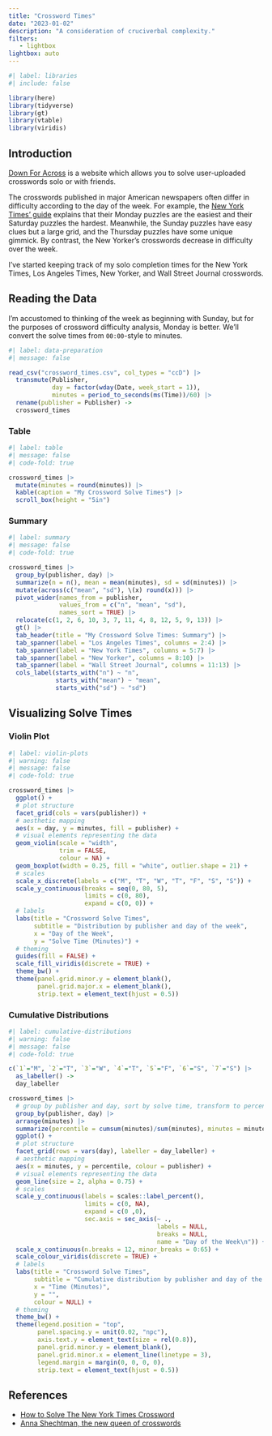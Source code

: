 ```yaml
---
title: "Crossword Times"
date: "2023-01-02"
description: "A consideration of cruciverbal complexity."
filters:
   - lightbox
lightbox: auto
---
```


```r
#| label: libraries
#| include: false

library(here)
library(tidyverse)
library(gt)
library(vtable)
library(viridis)
```

## Introduction

[Down For Across](https://downforacross.com/) is a website which allows you to solve user-uploaded crosswords solo or with friends.

The crosswords published in major American newspapers often differ in difficulty according to the day of the week. For example, the [New York Times' guide](https://www.nytimes.com/guides/crosswords/how-to-solve-a-crossword-puzzle) explains that their Monday puzzles are the easiest and their Saturday puzzles the hardest. Meanwhile, the Sunday puzzles have easy clues but a large grid, and the Thursday puzzles have some unique gimmick. By contrast, the New Yorker's crosswords decrease in difficulty over the week.

I've started keeping track of my solo completion times for the New York Times, Los Angeles Times, New Yorker, and Wall Street Journal crosswords.

## Reading the Data

I'm accustomed to thinking of the week as beginning with Sunday, but for the purposes of crossword difficulty analysis, Monday is better. We'll convert the solve times from `00:00`-style to minutes.

```r
#| label: data-preparation
#| message: false

read_csv("crossword_times.csv", col_types = "ccD") |>
  transmute(Publisher,
            day = factor(wday(Date, week_start = 1)),
            minutes = period_to_seconds(ms(Time))/60) |>
  rename(publisher = Publisher) ->
  crossword_times
```

::: panel-tabset
### Table
```r
#| label: table
#| message: false
#| code-fold: true

crossword_times |>
  mutate(minutes = round(minutes)) |>
  kable(caption = "My Crossword Solve Times") |>
  scroll_box(height = "5in")
```

### Summary
```r
#| label: summary
#| message: false
#| code-fold: true

crossword_times |>
  group_by(publisher, day) |>
  summarize(n = n(), mean = mean(minutes), sd = sd(minutes)) |>
  mutate(across(c("mean", "sd"), \(x) round(x))) |>
  pivot_wider(names_from = publisher, 
              values_from = c("n", "mean", "sd"),
              names_sort = TRUE) |>
  relocate(c(1, 2, 6, 10, 3, 7, 11, 4, 8, 12, 5, 9, 13)) |>
  gt() |>
  tab_header(title = "My Crossword Solve Times: Summary") |>
  tab_spanner(label = "Los Angeles Times", columns = 2:4) |>
  tab_spanner(label = "New York Times", columns = 5:7) |>
  tab_spanner(label = "New Yorker", columns = 8:10) |>
  tab_spanner(label = "Wall Street Journal", columns = 11:13) |>
  cols_label(starts_with("n") ~ "n", 
             starts_with("mean") ~ "mean", 
             starts_with("sd") ~ "sd")
```
:::

## Visualizing Solve Times

::: panel-tabset
### Violin Plot

```r
#| label: violin-plots
#| warning: false
#| message: false
#| code-fold: true

crossword_times |>
  ggplot() +
  # plot structure
  facet_grid(cols = vars(publisher)) +
  # aesthetic mapping
  aes(x = day, y = minutes, fill = publisher) +
  # visual elements representing the data
  geom_violin(scale = "width", 
              trim = FALSE, 
              colour = NA) +
  geom_boxplot(width = 0.25, fill = "white", outlier.shape = 21) +
  # scales
  scale_x_discrete(labels = c("M", "T", "W", "T", "F", "S", "S")) +
  scale_y_continuous(breaks = seq(0, 80, 5), 
                     limits = c(0, 80), 
                     expand = c(0, 0)) +
  # labels
  labs(title = "Crossword Solve Times",
       subtitle = "Distribution by publisher and day of the week",
       x = "Day of the Week",
       y = "Solve Time (Minutes)") +
  # theming
  guides(fill = FALSE) +
  scale_fill_viridis(discrete = TRUE) +
  theme_bw() +
  theme(panel.grid.minor.y = element_blank(),
        panel.grid.major.x = element_blank(),
        strip.text = element_text(hjust = 0.5))
```

### Cumulative Distributions

```r
#| label: cumulative-distributions
#| warning: false
#| message: false
#| code-fold: true

c(`1`="M", `2`="T", `3`="W", `4`="T", `5`="F", `6`="S", `7`="S") |>
  as_labeller() ->
  day_labeller

crossword_times |>
  # group by publisher and day, sort by solve time, transform to percentiles
  group_by(publisher, day) |>
  arrange(minutes) |>
  summarize(percentile = cumsum(minutes)/sum(minutes), minutes = minutes) |>
  ggplot() +
  # plot structure
  facet_grid(rows = vars(day), labeller = day_labeller) +
  # aesthetic mapping
  aes(x = minutes, y = percentile, colour = publisher) +
  # visual elements representing the data
  geom_line(size = 2, alpha = 0.75) +
  # scales
  scale_y_continuous(labels = scales::label_percent(),
                     limits = c(0, NA),
                     expand = c(0 ,0),
                     sec.axis = sec_axis(~ ., 
                                         labels = NULL, 
                                         breaks = NULL, 
                                         name = "Day of the Week\n")) +
  scale_x_continuous(n.breaks = 12, minor_breaks = 0:65) +
  scale_colour_viridis(discrete = TRUE) +
  # labels
  labs(title = "Crossword Solve Times", 
       subtitle = "Cumulative distribution by publisher and day of the week",
       x = "Time (Minutes)", 
       y = "",
       colour = NULL) +
  # theming
  theme_bw() +
  theme(legend.position = "top", 
        panel.spacing.y = unit(0.02, "npc"),
        axis.text.y = element_text(size = rel(0.8)),
        panel.grid.minor.y = element_blank(),
        panel.grid.minor.x = element_line(linetype = 3),
        legend.margin = margin(0, 0, 0, 0),
        strip.text = element_text(hjust = 0.5))
```
:::

## References

-   [How to Solve The New York Times Crossword](https://www.nytimes.com/guides/crosswords/how-to-solve-a-crossword-puzzle)
-   [Anna Shechtman, the new queen of crosswords](https://www.theguardian.com/global/2019/may/12/anna-shechtman-the-new-queen-of-crosswords)
